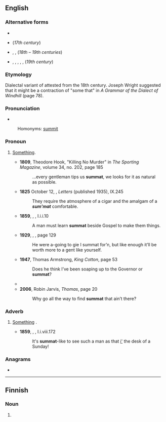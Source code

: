 ==English==

===Alternative forms===
* {{l|en|sommat}}
* {{l|en|sumet}} (''17th century'')
* {{l|en|summut}}, {{l|en|zum'ot}}, {{l|en|summot}} (''18th – 19th centuries'')
* {{l|en|sumat}}, {{l|en|summet}}, {{l|en|zumat}}, {{l|en|zummat}}, {{l|en|zummet}}, {{l|en|zummut}} (''19th century'')

===Etymology===
Dialectal variant of {{m|en|somewhat}} attested from the 18th century. Joseph Wright suggested that it might be a contraction of "some that" in ''A Grammar of the Dialect of Windhill'' (page 78).

===Pronunciation===
* {{IPA|en|/ˈsʌmət/|/ˈzʌmət/|/ˈsʊmət/}}
: Homonyms: [[summit]] {{qualifier|in some dialects}}

===Pronoun===
{{en-pron|desc=[[indefinite pronoun]]}}

# {{lb|en|Northern England|especially|Yorkshire}} [[something|Something]].
#* '''1809''', Theodore Hook, "Killing No Murder" in ''The Sporting Magazine'', volume 34, no. 202, page 185
#*: ...every gentleman tips us '''summat''', we looks for it as natural as possible.
#* '''1825''' October 12, {{w|Walter Scott}}, ''Letters'' (published 1935), IX.245
#*: They require the atmosphere of a cigar and the amalgam of a '''''sum'mat''''' comfortable.
#* '''1859''', {{w|George Eliot}}, ''{{w|Adam Bede}}'', I.i.i.10
#*: A man must learn '''summat''' beside Gospel to make them things.
#* '''1929''', {{w|John Cowper Powys}}, ''{{w|Wolf Solent}}'', page 129
#*:  He were a-going to gie I summat for’n, but like enough it’ll be worth more to a gent like yourself.
#* '''1947''', Thomas Armstrong, ''King Cotton'', page 53
#*: Does he think I’ve been soaping up to the Governor or '''summat'''?
#* {{RQ:Rowling Harry Potter|1|iv|text=‘Got '''summat''' [[fer]] [[yeh]] here – I [[mighta]] sat on it at some point, but it’ll taste [[all right]].’}}
#* '''2006''', Robin Jarvis, ''Thomas'', page 20
#*: Why go all the way to find '''summat''' that ain’t there?

===Adverb===
{{en-adv|-}}

# {{lb|en|Northern England|especially|Yorkshire}} [[something|Something]] {{gl|somewhat; to a degree}}.
#* '''1859''', {{w|George Eliot}}, ''{{w|Adam Bede}}'', I.i.viii.172
#*: It's '''summat'''-like to see such a man as that [[in|i']] the desk of a Sunday!

===Anagrams===
* {{anagrams|en|a=ammstu|Sammut}}

----

==Finnish==

===Noun===
{{head|fi|noun form}}

# {{fi-form of|summa|case=nominative|pl=plural}}